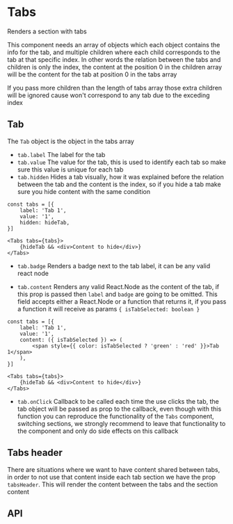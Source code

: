 

<Meta of={TabsStories} />

# Tabs

Renders a section with tabs

<Canvas of={TabsStories.Primary} />

This component needs an array of objects which each object contains the info for the tab, and multiple children where each child corresponds to the tab at that specific index.
In other words the relation between the tabs and children is only the index, the content at the position 0 in the children array will be the content for the tab at position 0 in the tabs array

If you pass more children than the length of tabs array those extra children will be ignored cause won't correspond to any tab due to the exceding index

## Tab

The `Tab` object is the object in the tabs array

-   `tab.label` The label for the tab
-   `tab.value` The value for the tab, this is used to identify each tab so make sure this value is unique for each tab
-   `tab.hidden` Hides a tab visually, how it was explained before the relation between the tab and the content is the index, so if you hide a tab make sure you hide content with the same condition

```tsx
const tabs = [{
    label: 'Tab 1',
    value: '1',
    hidden: hideTab,
}]

<Tabs tabs={tabs}>
    {hideTab && <div>Content to hide</div>}
</Tabs>
```

-   `tab.badge` Renders a badge next to the tab label, it can be any valid react node

    <Canvas of={TabsStories.Badge} />

-   `tab.content` Renders any valid React.Node as the content of the tab, if this prop is passed then `label` and `badge` are going to be omitted.
    This field accepts either a React.Node or a function that returns it, if you pass a function it will receive as params `{ isTabSelected: boolean }`

```tsx
const tabs = [{
    label: 'Tab 1',
    value: '1',
    content: ({ isTabSelected }) => (
        <span style={{ color: isTabSelected ? 'green' : 'red' }}>Tab 1</span>
    ),
}]

<Tabs tabs={tabs}>
    {hideTab && <div>Content to hide</div>}
</Tabs>
```

-   `tab.onClick` Callback to be called each time the use clicks the tab, the tab object will be passed as prop to the callback, even though with this function you can reproduce the functionality of the `Tabs` component, switching sections, we strongly recommend to leave that functionality to the component and only do side effects on this callback

## Tabs header

There are situations where we want to have content shared between tabs, in order to not use that content inside each tab section we have the prop `tabsHeader`. This will render the content between the tabs and the section content

<Canvas of={TabsStories.TabsHeader} />

## API

<ArgTypes of={TabsStories} />
